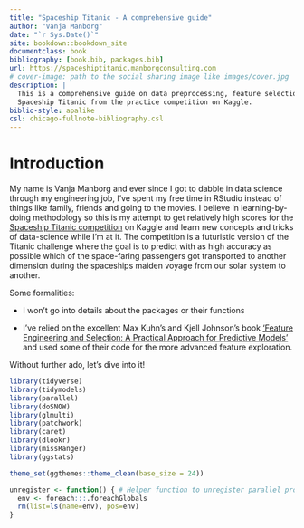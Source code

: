 ```yaml
--- 
title: "Spaceship Titanic - A comprehensive guide"
author: "Vanja Manborg"
date: "`r Sys.Date()`"
site: bookdown::bookdown_site
documentclass: book
bibliography: [book.bib, packages.bib]
url: https://spaceshiptitanic.manborgconsulting.com
# cover-image: path to the social sharing image like images/cover.jpg
description: |
  This is a comprehensive guide on data preprocessing, feature selection and modelling based on the classification problem of the 
  Spaceship Titanic from the practice competition on Kaggle. 
biblio-style: apalike
csl: chicago-fullnote-bibliography.csl
---
```


# Introduction
My name is Vanja Manborg and ever since I got to dabble in data science through my engineering job, I've spent my free time in RStudio instead of things like family, friends and going to the movies. I believe in learning-by-doing methodology so this is my attempt to get relatively high scores for the [Spaceship Titanic competition](https://www.kaggle.com/competitions/spaceship-titanic/data) on Kaggle and learn new concepts and tricks of data-science while I'm at it. The competition is a futuristic version of the Titanic challenge where the goal is to predict with as high accuracy as possible which of the space-faring passengers got transported to another dimension during the spaceships maiden voyage from our solar system to another.

Some formalities:

- I won't go into details about the packages or their functions

- I've relied on the excellent Max Kuhn's and Kjell Johnson's book ['Feature Engineering and Selection: A Practical Approach for Predictive Models'](http://www.feat.engineering/) and used some of their code for the more advanced feature exploration.

Without further ado, let's dive into it!

```r
library(tidyverse)
library(tidymodels)
library(parallel)
library(doSNOW)
library(glmulti)
library(patchwork)
library(caret)
library(dlookr)
library(missRanger)
library(ggstats)

theme_set(ggthemes::theme_clean(base_size = 24))

unregister <- function() { # Helper function to unregister parallel processes that didn't shut down for some reason
  env <- foreach:::.foreachGlobals
  rm(list=ls(name=env), pos=env)
}
```
